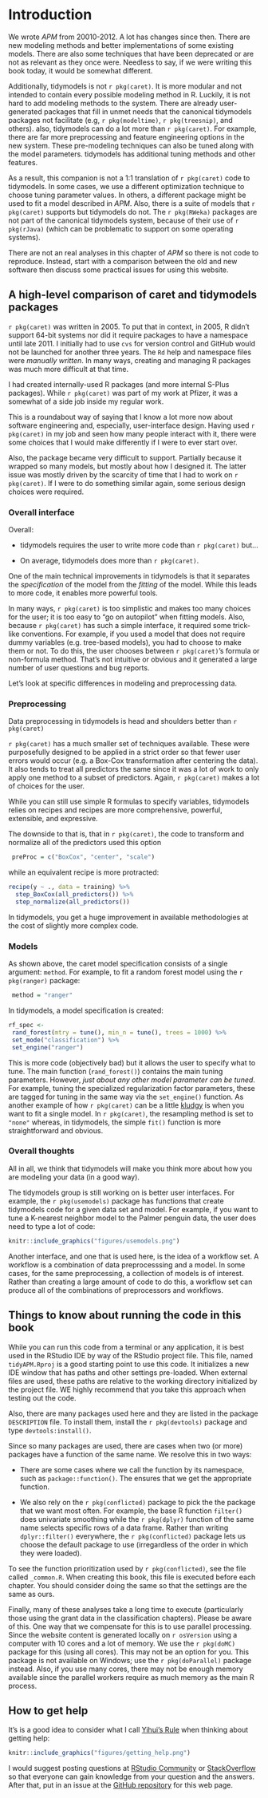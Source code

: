 # Introduction

We wrote _APM_ from 20010-2012. A lot has changes since then. There are new modeling methods and better implementations of some existing models. There are also some techniques that have been deprecated or are not as relevant as they once were. Needless to say, if we were writing this book today, it would be somewhat different. 

Additionally, tidymodels is not `r pkg(caret)`. It is more modular and not intended to contain every possible modeling method in R. Luckily, it is not hard to add modeling methods to the system. There are already user-generated packages that fill in unmet needs that the canonical tidymodels packages not facilitate (e.g, `r pkg(modeltime)`, `r pkg(treesnip)`, and others). also, tidymodels can do a lot more than `r pkg(caret)`. For example, there are far more preprocessing and feature engineering options in the new system. These pre-modeling techniques can also be tuned along with the model parameters. tidymodels has additional tuning methods and other features.  

As a result, this companion is not a 1:1 translation of `r pkg(caret)` code to tidymodels. In some cases, we use a different optimization technique to choose tuning parameter values. In others, a different package might be used to fit a model described in _APM_. Also, there is a suite of models that `r pkg(caret)` supports but tidymodels do not. The `r pkg(RWeka)` packages are not part of the canonical tidymodels system, because of their use of `r pkg(rJava)` (which can be problematic to support on some operating systems).  

There are not an real analyses in this chapter of _APM_ so there is not code to reproduce. Instead, start with a comparison between the old and new software then discuss some practical issues for using this website. 

## A high-level comparison of caret and tidymodels packages

`r pkg(caret)` was written in 2005. To put that in context, in 2005, R didn't support 64-bit systems nor did it require packages to have a namespace until late 2011. I initially had to use `cvs` for version control and GitHub would not be launched for another three years. The `Rd` help and namespace files were _manually written_. In many ways, creating and managing R packages was much more difficult at that time. 

I had created internally-used R packages (and more internal S-Plus packages). While `r pkg(caret)` was part of my work at Pfizer, it was a somewhat of a side job inside my regular work. 

This is a roundabout way of saying that I know a lot more now about software engineering and, especially, user-interface design. Having used `r pkg(caret)` in my job and seen how many people interact with it, there were some choices that I would make differently if I were to ever start over. 

Also, the package became very difficult to support. Partially because it wrapped so many models, but mostly about how I designed it. The latter issue was mostly driven by the scarcity of time that I had to work on `r pkg(caret)`. If I were to do something similar again, some serious design choices were required.  

### Overall interface

Overall: 

* tidymodels requires the user to write more code than `r pkg(caret)` but...

* On average, tidymodels does more than `r pkg(caret)`. 

One of the main technical improvements in tidymodels is that it separates the _specification_ of the model from the _fitting_ of the model. While this leads to more code, it enables more powerful tools. 

In many ways, `r pkg(caret)` is too simplistic and makes too many choices for the user; it is too easy to "go on autopilot" when fitting models. Also, because `r pkg(caret)` has such a simple interface, it required some trick-like conventions. For example, if you used a model that does not require dummy variables (e.g. tree-based models), you had to choose to make them or not. To do this, the user chooses between `r pkg(caret)`'s formula or non-formula method. That's not intuitive or obvious and it generated a large number of user questions and bug reports.

Let's look at specific differences in modeling and preprocessing data. 

### Preprocessing

Data preprocessing in tidymodels is head and shoulders better than `r pkg(caret)` 

`r pkg(caret)` has a much smaller set of techniques available. These were purposefully designed to be applied in a strict order so that fewer user errors would occur (e.g. a Box-Cox transformation after centering the data). It also tends to treat all predictors the same since it was a lot of work to only apply one method to a subset of predictors. Again, `r pkg(caret)` makes a lot of choices for the user. 

While you can still use simple R formulas to specify variables, tidymodels relies on recipes and recipes are more comprehensive, powerful, extensible, and expressive. 

The downside to that is, that in `r pkg(caret)`, the code to transform and normalize all of the predictors used this option

```r
 preProc = c("BoxCox", "center", "scale")
```

while an equivalent recipe is more protracted:

```r
recipe(y ~ ., data = training) %>% 
  step_BoxCox(all_predictors()) %>% 
  step_normalize(all_predictors())
```

In tidymodels, you get a huge improvement in available methodologies at the cost of slightly more complex code.  

### Models

As shown above, the caret model specification consists of a single argument: `method`. For example, to fit a random forest model using the `r pkg(ranger)` package: 

```r
 method = "ranger"
```

In tidymodels, a model specification is created: 

```r
rf_spec <-
 rand_forest(mtry = tune(), min_n = tune(), trees = 1000) %>% 
 set_mode("classification") %>% 
 set_engine("ranger")
```

This is more code (objectively bad) but it allows the user to specify what to tune. The main function (`rand_forest()`) contains the main tuning parameters. However, _just about any other model parameter can be tuned_. For example, tuning the specialized regularization factor parameters, these are tagged for tuning in the same way via the `set_engine()` function. 
As another example of how `r pkg(caret)` can be a little [kludgy](https://www.thefreedictionary.com/kludgy) is when you want to fit a single model. In `r pkg(caret)`, the resampling method is set to `"none"` whereas, in tidymodels, the simple `fit()` function is more straightforward and obvious. 

### Overall thoughts

All in all, we think that tidymodels will make you think more about how you are modeling your data (in a good way). 

The tidymodels group is still working on is better user interfaces. For example, the `r pkg(usemodels)` package has functions that create tidymodels code for a given data set and model. For example, if you want to tune a K-nearest neighbor model to the Palmer penguin data, the user does need to type a lot of code: 

```r
knitr::include_graphics("figures/usemodels.png")
```

Another interface, and one that is used here, is the idea of a workflow set. A workflow is a combination of data preprocesssing and a model. In some cases, for the same preprocessing, a collection of models is of interest. Rather than creating a large amount of code to do this, a workflow set can produce all of the combinations of preprocessors and workflows.

## Things to know about running the code in this book

While you can run this code from a terminal or any application, it is best used in the RStudio IDE by way of the RStudio project file. This file, named `tidyAPM.Rproj` is a good starting point to use this code. It initializes a new IDE window that has paths and other settings pre-loaded. When external files are used, these paths are relative to the working directory initialized by the project file. WE highly recommend that you take this approach when testing out the code. 

Also, there are many packages used here and they are listed in the package `DESCRIPTION` file. To install them, install the `r pkg(devtools)` package and type `devtools:install()`. 

Since so many packages are used, there are cases when two (or more) packages have a function of the same name. We resolve this in two ways: 

 * There are some cases where we call the function by its namespace, such as `package::function()`. The ensures that we get the appropriate function. 

* We also rely on the `r pkg(conflicted)` package to pick the the package that we want most often. For example, the base R function `filter()` does univariate smoothing while the `r pkg(dplyr)` function of the same name selects specific rows of a data frame. Rather than writing `dplyr::filter()` everywhere, the `r pkg(conflicted)` package lets us choose the default package to use (irregardless of the order in which they were loaded). 

To see the function prioritization used by `r pkg(conflicted)`, see the file called `_common.R`. When creating this book, this file is executed before each chapter. You should consider doing the same so that the settings are the same as ours. 

Finally, many of these analyses take a long time to execute (particularly those using the grant data in the classification chapters). Please be aware of this. One way that we compensate for this is to use parallel processing. Since the website content is generated locally on `r osVersion` using a computer with 10 cores and a lot of memory. We use the `r pkg(doMC)` package for this (using all cores). This may not be an option for you. This package is not available on Windows; use the `r pkg(doParallel)` package instead. Also, if you use many cores, there may not be enough memory available since the parallel workers require as much memory as the main R process. 

## How to get help

It's is a good idea to consider what I call [Yihui's Rule](https://yihui.org/en/2017/08/so-gh-email/) when thinking about getting help:  

```r
knitr::include_graphics("figures/getting_help.png")
```

I would suggest posting questions at [RStudio Community](https://community.rstudio.com/c/ml/15) or [StackOverflow](https://stackoverflow.com/questions/tagged/tidymodels) so that everyone can gain knowledge from your question and the answers. After that, put in an issue at the [GitHub repository](https://github.com/topepo/tidyAPM/issues) for this web page. 
